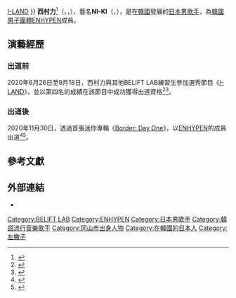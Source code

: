 {{藝人
| 姓名 = 西村力
| 類型 = 男歌手
| 圖片 =
| 本名 = 西村力
| 外文名 = にしむら りき
| 羅馬拼音 = Nishimura Riki
| 暱稱 = 尼子、小力、西村哲秀
| 國籍 = {{JPN}}
| 出生日期 = {{Birth date and age|2005|12|09}}
| 出生地點 = {{JPN}}[[岡山縣|岡山縣]][[岡山市|岡山市]]
| 職業 = [[歌手|歌手]]
| 語言 = 日語、韓語
| 教育程度 = 
| 出道地點 = {{KOR}}[[首爾特別市|首爾特別市]]
| 出道日期 = 2020年11月30日
| 出道作 = 《[[Border:_Day_One|Border: Day One]]》
| 活躍年代 = 2020年至今
| 經紀公司 = [[BELIFT_LAB|BELIFT LAB]]
| 相關團體 = [[ENHYPEN|ENHYPEN]]{{·}}[[I-land|I-LAND]]
}}
'''西村力'''<ref>{{cite web|title=HELLO ENGENE（NI-KI漢字正名）|url=https://m.weibo.cn/status/4575919152826203|date=2020-11-27|publisher=ENHYPEN新浪微博|accessdate=2020-11-27|archive-date=2020-11-27|archive-url=https://web.archive.org/web/20201127090908/https://m.weibo.cn/status/4575919152826203|dead-url=no}}</ref>（{{Jpn|j=西村 力|hg=にしむら りき|rm=Nishimura Riki}}，{{kor|k=니시무라 리키}}，{{bd|2005年|12月9日|catIdx=NI-KI}}），藝名'''NI-KI'''（{{kor|k=니키}}，{{jpn|j=ニキ}}），是在[[韓國|韓國]]發展的[[日本|日本]][[男歌手|男歌手]]，為[[韓國|韓國]][[男子團體|男子團體]][[ENHYPEN|ENHYPEN]]成員。

== 演藝經歷==
=== 出道前 ===
2020年6月26日至9月18日，西村力與其他BELIFT LAB練習生參加選秀節目《[[I-land|I-LAND]]》，並以第四名的成績在該節目中成功獲得出道資格<ref>{{cite web|title='아이랜드' 최종 7인, 'ENHYPEN'으로 연내 데뷔 확정…"응원에 보답할 것"|url=https://n.news.naver.com/entertain/article/076/0003632732|date=2020-09-19|publisher=Naver|language=ko|accessdate=2020-10-03|archive-date=2020-10-31|archive-url=https://web.archive.org/web/20201031230746/https://n.news.naver.com/entertain/article/076/0003632732|dead-url=no}}</ref><ref>{{cite web|title=ENHYPEN Members Talk “I-Land” Experience and Upcoming Debut|url=https://www.teenvogue.com/story/enhypen-members-talk-i-land-experience-upcoming-debut|date=2020-09-30|publisher=teenVOGHE|language=en|accessdate=2020-10-03|archive-date=2020-11-03|archive-url=https://web.archive.org/web/20201103193146/https://www.teenvogue.com/story/enhypen-members-talk-i-land-experience-upcoming-debut|dead-url=no}}</ref>。

=== 出道後 ===
{{For|NI-KI的團體活動|ENHYPEN#發展歷程}}
2020年11月30日，透過首張迷你專輯《[[Border:_Day_One|Border: Day One]]》，以[[ENHYPEN|ENHYPEN]]的成員出道<ref>{{cite web|title=엔하이픈, 11월 30일 데뷔 확정…초대형 보이 그룹 온다|url=https://n.news.naver.com/entertain/article/312/0000461115|date=2020-10-28|publisher=tenasia|language=ko|accessdate=2020-11-06|archive-date=2020-11-27|archive-url=https://web.archive.org/web/20201127230326/https://n.news.naver.com/entertain/article/312/0000461115|dead-url=no}}</ref><ref>{{cite web|title=Who are Enhypen? New K-pop group from BTS label Big Hit will release their first music this month|url=https://www.scmp.com/lifestyle/k-pop/news/article/3109034/who-are-enhypen-new-k-pop-group-bts-label-big-hit-will-release|date=2020-11-09|publisher=South China Morning Post|language=en|accessdate=2020-11-28|archive-date=2020-11-15|archive-url=https://web.archive.org/web/20201115152038/https://www.scmp.com/lifestyle/k-pop/news/article/3109034/who-are-enhypen-new-k-pop-group-bts-label-big-hit-will-release|dead-url=no}}</ref>。

== 參考文獻 ==
{{reflist|2}}

==外部連結==
* {{official website|beliftlab.com/kor/belift}}{{ko}}{{en}}{{ja}}

{{ENHYPEN}}
{{BELIFT LAB}}
[[Category:BELIFT_LAB|Category:BELIFT LAB]]
[[Category:ENHYPEN|Category:ENHYPEN]]
[[Category:日本男歌手|Category:日本男歌手]]
[[Category:韓語流行音樂歌手|Category:韓語流行音樂歌手]]
[[Category:冈山市出身人物|Category:冈山市出身人物]]
[[Category:在韓國的日本人|Category:在韓國的日本人]]
[[Category:左撇子|Category:左撇子]]